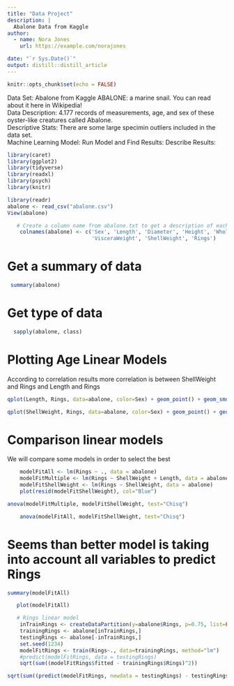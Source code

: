 ```yaml
---
title: "Data Project"
description: |
  Abalone Data from Kaggle 
author:
  - name: Nora Jones 
    url: https://example.com/norajones

date: "`r Sys.Date()`"
output: distill::distill_article
---
```


```r
knitr::opts_chunk$set(echo = FALSE)
```

Data Set: Abalone from Kaggle 
ABALONE:  a marine snail.  You can read about it here in Wikipedia!  
Data Description: 4.177 records of measurements, age, and sex of these oyster-like creatures called Abalone.  
Descriptive Stats: There are some large specimin outliers included in the data set.  
Machine Learning Model:
Run Model and Find Results:
Describe Results:  


```r
library(caret)
library(ggplot2)
library(tidyverse)
library(readxl)
library(psych)
library(knitr)

```
```r
library(readr)
abalone <- read_csv("abalone.csv")
View(abalone)

```

```r
   # Create a column name from abalone.txt to get a description of each record value
    colnames(abalone) <- c('Sex', 'Length', 'Diameter', 'Height', 'WholeWeight', 'ShuckedWeight',
                           'VisceraWeight', 'ShellWeight', 'Rings')

```
# Get a summary of data 
```r
 summary(abalone)
```
# Get type of data
```r
  sapply(abalone, class)
```

# Plotting Age Linear Models
According to correlation results more correlation is between ShellWeight and Rings and Length and Rings

```r
qplot(Length, Rings, data=abalone, color=Sex) + geom_point() + geom_smooth(method="lm")
```
  
```r
qplot(ShellWeight, Rings, data=abalone, color=Sex) + geom_point() + geom_smooth(method="lm")
```
# Comparison linear models
We will compare some models in order to select the best
   
```r
    modelFitAll <- lm(Rings ~ ., data = abalone) 
    modelFitMultiple <- lm(Rings ~ ShellWeight + Length, data = abalone)   
    modelFitShellWeight <- lm(Rings ~ ShellWeight, data = abalone) 
    plot(resid(modelFitShellWeight), col="Blue")
```
```r
anova(modelFitMultiple, modelFitShellWeight, test="Chisq")
```
```r
    anova(modelFitAll, modelFitShellWeight, test="Chisq")
```

# Seems than better model is taking into account all variables to predict Rings
```r
summary(modelFitAll)
```
```r
   plot(modelFitAll)
```
```r
   # Rings linear model
    inTrainRings <- createDataPartition(y=abalone$Rings, p=0.75, list=FALSE)
    trainingRings <- abalone[inTrainRings,]
    testingRings <- abalone[-inTrainRings,]
    set.seed(1234)
    modelFitRings <- train(Rings~., data=trainingRings, method="lm")
    #predict(modelFitRings, data = testingRings)
    sqrt(sum((modelFitRings$fitted - trainingRings$Rings)^2))
```
```r
sqrt(sum((predict(modelFitRings, newdata = testingRings) - testingRings$Rings)^2))
```
    


